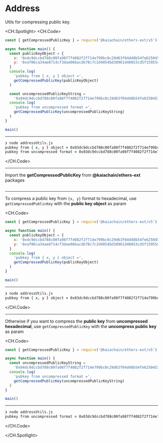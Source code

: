 # Address

Utils for compressing public key.

<CH.Spotlight>
<CH.Code>

```js addressUtils.js
const { getCompressedPublicKey } = require('@kaiachain/ethers-ext/v5')

async function main() {
  const publicKeyObject = {
    x: '0xdc9dccbd788c00fa98f7f4082f2f714e799bc0c29d63f04d48b54fe6250453cd',
    y: '0xaf06ca34ae8714cf3dae06bacdb78c7c2d4054bd38961d40853cd5f15955da79',
  }
  console.log(
    'pubkey from { x, y } object =',
    getCompressedPublicKey(publicKeyObject)
  )

  const uncompressedPublicKeyString =
    '0x04dc9dccbd788c00fa98f7f4082f2f714e799bc0c29d63f04d48b54fe6250453cdaf06ca34ae8714cf3dae06bacdb78c7c2d4054bd38961d40853cd5f15955da79'
  console.log(
    'pubkey from uncompressed format =',
    getCompressedPublicKey(uncompressedPublicKeyString)
  )
}

main()
```

---

```zsh output
❯ node addressUtils.js
pubkey from { x, y } object = 0x03dc9dccbd788c00fa98f7f4082f2f714e799bc0c29d63f04d48b54fe6250453cd
pubkey from uncompressed format = 0x03dc9dccbd788c00fa98f7f4082f2f714e799bc0c29d63f04d48b54fe6250453cd
```

</CH.Code>

---

Import the **getCompressedPublicKey** from **@kaiachain/ethers-ext** packages

```js addressUtils.js focus=1

```

---

To compress a public key from `{x, y}` format to hexadecimal, use `getCompressedPublicKey` with the **public key object** as param

<CH.Code>
```js addressUtils.js focus=4:11
const { getCompressedPublicKey } = require('@kaiachain/ethers-ext/v5')

async function main() {
  const publicKeyObject = {
    x: '0xdc9dccbd788c00fa98f7f4082f2f714e799bc0c29d63f04d48b54fe6250453cd',
    y: '0xaf06ca34ae8714cf3dae06bacdb78c7c2d4054bd38961d40853cd5f15955da79',
  }
  console.log(
    'pubkey from { x, y } object =',
    getCompressedPublicKey(publicKeyObject)
  )
}

main()
```

---

```zsh output
❯ node addressUtils.js
pubkey from { x, y } object = 0x03dc9dccbd788c00fa98f7f4082f2f714e799bc0c29d63f04d48b54fe6250453cd
```

</CH.Code>

---

Otherwise if you want to compress the **public key** from **uncompressed hexadecimal**, use `getCompressedPublicKey` with the **uncompress public key** as param

<CH.Code>
```js addressUtils.js focus=4:9
const { getCompressedPublicKey } = require('@kaiachain/ethers-ext/v5')

async function main() {
  const uncompressedPublicKeyString =
    '0x04dc9dccbd788c00fa98f7f4082f2f714e799bc0c29d63f04d48b54fe6250453cdaf06ca34ae8714cf3dae06bacdb78c7c2d4054bd38961d40853cd5f15955da79'
  console.log(
    'pubkey from uncompressed format =',
    getCompressedPublicKey(uncompressedPublicKeyString)
  )
}

main()
```

---
```zsh output
❯ node addressUtils.js
pubkey from uncompressed format = 0x03dc9dccbd788c00fa98f7f4082f2f714e799bc0c29d63f04d48b54fe6250453cd
````

</CH.Code>

</CH.Spotlight>
